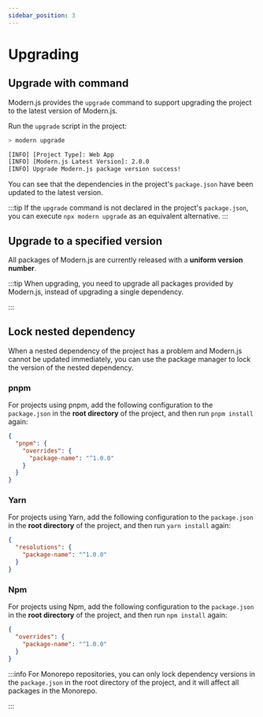```yaml
---
sidebar_position: 3
---
```


# Upgrading

## Upgrade with command

Modern.js provides the `upgrade` command to support upgrading the project to the latest version of Modern.js.

Run the `upgrade` script in the project:


<PackageManagerTabs command="run upgrade" />

```bash
> modern upgrade

[INFO] [Project Type]: Web App
[INFO] [Modern.js Latest Version]: 2.0.0
[INFO] Upgrade Modern.js package version success!
```

You can see that the dependencies in the project's `package.json` have been updated to the latest version.

:::tip
If the `upgrade` command is not declared in the project's `package.json`, you can execute `npx modern upgrade` as an equivalent alternative.
:::

## Upgrade to a specified version

All packages of Modern.js are currently released with a **uniform version number**.


<ReleaseNote />

:::tip
When upgrading, you need to upgrade all packages provided by Modern.js, instead of upgrading a single dependency.

:::

## Lock nested dependency

When a nested dependency of the project has a problem and Modern.js cannot be updated immediately, you can use the package manager to lock the version of the nested dependency.

### pnpm

For projects using pnpm, add the following configuration to the `package.json` in the **root directory** of the project, and then run `pnpm install` again:

```json title="package.json"
{
  "pnpm": {
    "overrides": {
      "package-name": "^1.0.0"
    }
  }
}
```

### Yarn

For projects using Yarn, add the following configuration to the `package.json` in the **root directory** of the project, and then run `yarn install` again:

```json title="package.json"
{
  "resolutions": {
    "package-name": "^1.0.0"
  }
}
```

### Npm

For projects using Npm, add the following configuration to the `package.json` in the **root directory** of the project, and then run `npm install` again:

```json title="package.json"
{
  "overrides": {
    "package-name": "^1.0.0"
  }
}
```

:::info
For Monorepo repositories, you can only lock dependency versions in the `package.json` in the root directory of the project, and it will affect all packages in the Monorepo.

:::
